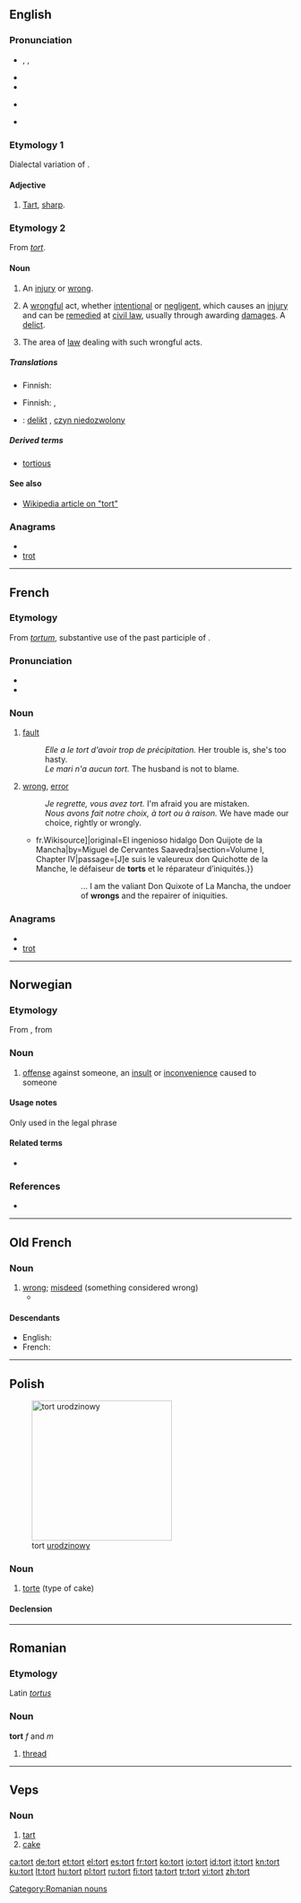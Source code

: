 {{also|-tort}}
==English==
{{wikipedia}}

===Pronunciation===
* {{enPR|tô(r)t}}, {{IPA|/ˈtɔː(r)t/}}, {{SAMPA|/"tO:(r)t/}}
* {{audio|en-us-tort.ogg|Audio (US)}}
* {{audio|en-uk-tort.ogg|Audio (UK)}}
* {{homophones|taught|taut}} {{qualifier|in non-rhotic accents}}
* {{rhymes|ɔː(r)t}}

===Etymology 1===
Dialectal variation of {{l|en|tart}}.

====Adjective====
{{en-adj}}

# [[tart|Tart]], [[sharp]].

===Etymology 2===
From {{etyl|fro}} ''[[#French|tort]]''.

====Noun====
{{en-noun}}

# An [[injury]] or [[wrong]]. {{defdate|from the mid-13th c.}}
# {{legal}} A [[wrongful]] act, whether [[intentional]] or [[negligence|negligent]], which causes an [[injury]] and can be [[remedied]] at [[civil law]], usually through awarding [[damages]]. A [[delict]]. {{defdate|from the later 16th c.}}
# {{rfc-sense}} {{context|plural|'''[[torts]]'''}} The area of [[law]] dealing with such wrongful acts.

=====Translations=====
{{trans-top|injury or wrong}}
* Finnish: {{t|fi|vahinko}}
{{trans-mid}}
{{trans-bottom}}

{{trans-top|law: wrongful act causing injury}}
* Finnish: {{t|fi|vahingonteko}}, {{t|fi|vahingoittaminen}}
{{trans-mid}}
{{trans-bottom}}

{{checktrans-top}}
* {{ttbc|Polish}}: [[delikt]] {{m}}, [[czyn niedozwolony]] {{m}}
{{trans-bottom}}

=====Derived terms=====
* [[tortious]]

====See also====
* [[w:tort|Wikipedia article on "tort"]]

===Anagrams===
* {{alphagram|ortt}}
* [[trot#English|trot]]

----

==French==

===Etymology===
From {{etyl|la|fr}} ''[[tortum]]'', substantive use of the past participle of {{term|torqueo|torqueō|twist, turn|lang=la}}.

===Pronunciation===
* {{audio|Fr-tort.ogg|audio}}
* {{IPA|/tɔʀ/|lang=fr}}

===Noun===
{{fr-noun|m}}

# [[fault]]
#: ''Elle a le tort d'avoir trop de précipitation.''  Her trouble is, she's too hasty.
#: ''Le mari n'a aucun tort.''  The husband is not to blame.
# [[wrong]], [[error]]
#: ''Je regrette, vous avez tort.''  I'm afraid you are mistaken.
#: ''Nous avons fait notre choix, à tort ou à raison.''  We have made our choice, rightly or wrongly.
#* {{quote-book|year=1837|author=Louis Viardot|title=L’Ingénieux Hidalgo Don Quichotte de la Manche|url=[s:fr: L’Ingénieux Hidalgo Don Quichotte de la Manche{{!}}fr.Wikisource]|original=El ingenioso hidalgo Don Quijote de la Mancha|by=Miguel de Cervantes Saavedra|section=Volume I, Chapter IV|passage=[J]e suis le valeureux don Quichotte de la Manche, le défaiseur de '''torts''' et le réparateur d’iniquités.}}
#*:: ... I am the valiant Don Quixote of La Mancha, the undoer of '''wrongs''' and the repairer of iniquities.

===Anagrams===
* {{alphagram|ortt}}
* [[trot#French|trot]]

----

==Norwegian==

===Etymology===
From {{etyl|fr|no}}, from {{etyl|la|no}} {{term|torquere|lang=la}}

===Noun===
{{no-noun-mu}}

# {{legal|lang=no}} [[offense]] against someone, an [[insult]] or [[inconvenience]] caused to someone

====Usage notes====
Only used in the legal phrase {{term|tort og svie}}

====Related terms====
* {{l|no|tortur}}

===References===
* {{R:Dokumentasjonsprosjektet}}

----

==Old French==

===Noun===
{{fro-noun|m|torz|torz}}

# [[wrong]]; [[misdeed]] (something considered wrong)
#* {{quote-book|year=12<sup>th</sup> Century|author=Béroul|title=[[s:fr:Tristan (Béroul)|Tristan et Iseut]]|passage=Sovent regrete le roi Marc<br>Son oncle, qui a fait tel '''tort'''|translation=King Mark often regretted<br>That his uncle had done such a bad thing}}

====Descendants====
* English: {{l|en|tort}}
* French: {{l|fr|tort}}

----

==Polish==
{{wikipedia|lang=pl}}
[[Image:6-te_urodziny_Wikipedii_w_Krakowie_aa.JPG|thumb|250px|tort [[urodzinowy]]]]

===Noun===
{{infl|pl|noun|g=m}}

# [[torte]] (type of cake)

====Declension====
{{pl-decl-noun
|tort|torty
|tortu|tortów
|tortowi|tortom
|tort|torty
|tortem|tortami
|torcie|tortach
|torcie|torty
}}

----

==Romanian==

===Etymology===
Latin ''[[tortus]]''

===Noun===
'''tort''' ''f'' and ''m''

# [[thread]]

[[Category:Romanian nouns]]

----

==Veps==

===Noun===
{{infl|vep|noun}}

# [[tart]]
# [[cake]]

[[ca:tort]]
[[de:tort]]
[[et:tort]]
[[el:tort]]
[[es:tort]]
[[fr:tort]]
[[ko:tort]]
[[io:tort]]
[[id:tort]]
[[it:tort]]
[[kn:tort]]
[[ku:tort]]
[[lt:tort]]
[[hu:tort]]
[[pl:tort]]
[[ru:tort]]
[[fi:tort]]
[[ta:tort]]
[[tr:tort]]
[[vi:tort]]
[[zh:tort]]